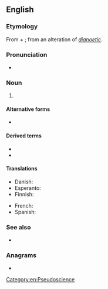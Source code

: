 {{also|dianetics}}
==English==
{{wikipedia}}

===Etymology===
From {{der|en|grc|διά||through}} + {{m|grc|νοῦς||mind}}; from an alteration of ''[[dianoetic]]''.

===Pronunciation===
* {{a|UK}} {{IPA|en|/daɪəˈnɛtɪks/}}

===Noun===
{{en-noun|-}}

# {{l|en|A [[self-help]] system designed by {{w|L. Ron Hubbard}} which is chiefly employed today in [[Scientology]].}}

====Alternative forms====
* {{l|en|dianetics}}

====Derived terms====
* {{l|en|Dianetic}}
* {{l|en|Dianeticist}}

====Translations====
{{trans-top|self-help system now used in Scientology}}
* Danish: {{t|da|dianetik|c}}
* Esperanto: {{t|eo|dianetiko}}
* Finnish: {{t+|fi|dianetiikka}}
{{trans-mid}}
* French: {{t+|fr|dianétique|f}}
* Spanish: {{t|es|dianética|f}}
{{trans-bottom}}

===See also===
* {{l|en|radionics}}

{{C|en|Scientology}}

===Anagrams===
* {{anagrams|en|a=acdeiinst|actinides|andesitic|diactines|indicates}}

[[Category:en:Pseudoscience]]